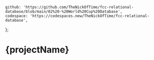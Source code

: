 	github: 'https://github.com/TheNickOfTime/fcc-relational-database/blob/main/02%20-%20World%20Cup%20Database',
	codespace: 'https://codespaces.new/TheNickOfTime/fcc-relational-database',
};

# {projectName}
